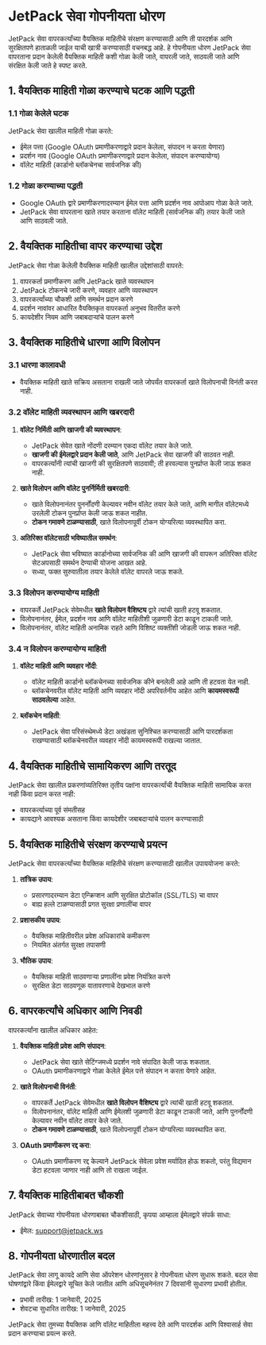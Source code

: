 # JetPack सेवा गोपनीयता धोरण

JetPack सेवा वापरकर्त्यांच्या वैयक्तिक माहितीचे संरक्षण करण्यासाठी आणि ती पारदर्शक आणि सुरक्षितपणे हाताळली जाईल याची खात्री करण्यासाठी वचनबद्ध आहे. हे गोपनीयता धोरण JetPack सेवा वापरताना प्रदान केलेली वैयक्तिक माहिती कशी गोळा केली जाते, वापरली जाते, साठवली जाते आणि संरक्षित केली जाते हे स्पष्ट करते.

## 1. वैयक्तिक माहिती गोळा करण्याचे घटक आणि पद्धती

### 1.1 गोळा केलेले घटक
JetPack सेवा खालील माहिती गोळा करते:

- ईमेल पत्ता (Google OAuth प्रमाणीकरणाद्वारे प्रदान केलेला, संपादन न करता येणारा)
- प्रदर्शन नाव (Google OAuth प्रमाणीकरणाद्वारे प्रदान केलेला, संपादन करण्यायोग्य)
- वॉलेट माहिती (कार्डानो ब्लॉकचेनचा सार्वजनिक की)

### 1.2 गोळा करण्याच्या पद्धती
- Google OAuth द्वारे प्रमाणीकरणादरम्यान ईमेल पत्ता आणि प्रदर्शन नाव आपोआप गोळा केले जाते.
- JetPack सेवा वापरताना खाते तयार करताना वॉलेट माहिती (सार्वजनिक की) तयार केली जाते आणि साठवली जाते.

## 2. वैयक्तिक माहितीचा वापर करण्याचा उद्देश

JetPack सेवा गोळा केलेली वैयक्तिक माहिती खालील उद्देशांसाठी वापरते:

1. वापरकर्ता प्रमाणीकरण आणि JetPack खाते व्यवस्थापन
2. JetPack टोकनचे जारी करणे, व्यवहार आणि व्यवस्थापन
3. वापरकर्त्यांच्या चौकशी आणि समर्थन प्रदान करणे
4. प्रदर्शन नावांवर आधारित वैयक्तिकृत वापरकर्ता अनुभव वितरीत करणे
5. कायदेशीर नियम आणि जबाबदाऱ्यांचे पालन करणे

## 3. वैयक्तिक माहितीचे धारणा आणि विलोपन

### 3.1 धारणा कालावधी
- वैयक्तिक माहिती खाते सक्रिय असताना राखली जाते जोपर्यंत वापरकर्ता खाते विलोपनाची विनंती करत नाही.

### 3.2 वॉलेट माहिती व्यवस्थापन आणि खबरदारी
1. **वॉलेट निर्मिती आणि खाजगी की व्यवस्थापन**:
   - JetPack सेवेत खाते नोंदणी दरम्यान एकदा वॉलेट तयार केले जाते.
   - **खाजगी की ईमेलद्वारे प्रदान केली जाते**, आणि JetPack सेवा खाजगी की साठवत नाही.
   - वापरकर्त्यांनी त्यांची खाजगी की सुरक्षितपणे साठवावी; ती हरवल्यास पुनर्प्राप्त केली जाऊ शकत नाही.

2. **खाते विलोपन आणि वॉलेट पुनर्निर्मिती खबरदारी**:
   - खाते विलोपनानंतर पुनर्नोंदणी केल्यावर नवीन वॉलेट तयार केले जाते, आणि मागील वॉलेटमध्ये उरलेली टोकन पुनर्प्राप्त केली जाऊ शकत नाहीत.
   - **टोकन गमावणे टाळण्यासाठी**, खाते विलोपनापूर्वी टोकन योग्यरित्या व्यवस्थापित करा.

3. **अतिरिक्त वॉलेटसाठी भविष्यातील समर्थन**:
   - JetPack सेवा भविष्यात कार्डानोच्या सार्वजनिक की आणि खाजगी की वापरून अतिरिक्त वॉलेट सेटअपसाठी समर्थन देण्याची योजना आखत आहे.
   - सध्या, फक्त सुरुवातीला तयार केलेले वॉलेट वापरले जाऊ शकते.

### 3.3 विलोपन करण्यायोग्य माहिती
- वापरकर्ते JetPack सेवेमधील **खाते विलोपन वैशिष्ट्य** द्वारे त्यांची खाती हटवू शकतात.
- विलोपनानंतर, ईमेल, प्रदर्शन नाव आणि वॉलेट माहितीशी जुळणारी डेटा काढून टाकली जाते.
- विलोपनानंतर, वॉलेट माहिती अनामिक राहते आणि विशिष्ट व्यक्तींशी जोडली जाऊ शकत नाही.

### 3.4 न विलोपन करण्यायोग्य माहिती
1. **वॉलेट माहिती आणि व्यवहार नोंदी**:
   - वॉलेट माहिती कार्डानो ब्लॉकचेनच्या सार्वजनिक कीने बनलेली आहे आणि ती हटवता येत नाही.
   - ब्लॉकचेनवरील वॉलेट माहिती आणि व्यवहार नोंदी अपरिवर्तनीय आहेत आणि **कायमस्वरूपी साठवलेल्या** आहेत.

2. **ब्लॉकचेन माहिती**:
   - JetPack सेवा परिसंस्थेमध्ये डेटा अखंडता सुनिश्चित करण्यासाठी आणि पारदर्शकता राखण्यासाठी ब्लॉकचेनवरील व्यवहार नोंदी कायमस्वरूपी राखल्या जातात.

## 4. वैयक्तिक माहितीचे सामायिकरण आणि तरतूद

JetPack सेवा खालील प्रकरणांव्यतिरिक्त तृतीय पक्षांना वापरकर्त्यांची वैयक्तिक माहिती सामायिक करत नाही किंवा प्रदान करत नाही:

- वापरकर्त्याच्या पूर्व संमतीसह
- कायद्याने आवश्यक असताना किंवा कायदेशीर जबाबदाऱ्यांचे पालन करण्यासाठी

## 5. वैयक्तिक माहितीचे संरक्षण करण्याचे प्रयत्न

JetPack सेवा वापरकर्त्यांच्या वैयक्तिक माहितीचे संरक्षण करण्यासाठी खालील उपाययोजना करते:

1. **तांत्रिक उपाय**:
   - प्रसारणादरम्यान डेटा एन्क्रिप्शन आणि सुरक्षित प्रोटोकॉल (SSL/TLS) चा वापर
   - बाह्य हल्ले टाळण्यासाठी प्रगत सुरक्षा प्रणालींचा वापर

2. **प्रशासकीय उपाय**:
   - वैयक्तिक माहितीवरील प्रवेश अधिकारांचे कमीकरण
   - नियमित अंतर्गत सुरक्षा तपासणी

3. **भौतिक उपाय**:
   - वैयक्तिक माहिती साठवणाऱ्या प्रणालींना प्रवेश नियंत्रित करणे
   - सुरक्षित डेटा साठवणूक वातावरणाचे देखभाल करणे

## 6. वापरकर्त्यांचे अधिकार आणि निवडी

वापरकर्त्यांना खालील अधिकार आहेत:

1. **वैयक्तिक माहिती प्रवेश आणि संपादन**:
   - JetPack सेवा खाते सेटिंग्जमध्ये प्रदर्शन नावे संपादित केली जाऊ शकतात.
   - OAuth प्रमाणीकरणाद्वारे गोळा केलेले ईमेल पत्ते संपादन न करता येणारे आहेत.

2. **खाते विलोपनाची विनंती**:
   - वापरकर्ते JetPack सेवेमधील **खाते विलोपन वैशिष्ट्य** द्वारे त्यांची खाती हटवू शकतात.
   - विलोपनानंतर, वॉलेट माहिती आणि ईमेलशी जुळणारी डेटा काढून टाकली जाते, आणि पुनर्नोंदणी केल्यावर नवीन वॉलेट तयार केले जाते.
   - **टोकन गमावणे टाळण्यासाठी**, खाते विलोपनापूर्वी टोकन योग्यरित्या व्यवस्थापित करा.

3. **OAuth प्रमाणीकरण रद्द करा**:
   - OAuth प्रमाणीकरण रद्द केल्याने JetPack सेवेला प्रवेश मर्यादित होऊ शकतो, परंतु विद्यमान डेटा हटवला जाणार नाही आणि तो राखला जाईल.

## 7. वैयक्तिक माहितीबाबत चौकशी

JetPack सेवाच्या गोपनीयता धोरणाबाबत चौकशीसाठी, कृपया आम्हाला ईमेलद्वारे संपर्क साधा:

- ईमेल: support@jetpack.ws

## 8. गोपनीयता धोरणातील बदल

JetPack सेवा लागू कायदे आणि सेवा ऑपरेशन धोरणांनुसार हे गोपनीयता धोरण सुधारू शकते. बदल सेवा घोषणांद्वारे किंवा ईमेलद्वारे सूचित केले जातील आणि अधिसूचनेनंतर 7 दिवसांनी सुधारणा प्रभावी होतील.

- प्रभावी तारीख: 1 जानेवारी, 2025
- शेवटचा सुधारित तारीख: 1 जानेवारी, 2025

JetPack सेवा तुमच्या वैयक्तिक आणि वॉलेट माहितीला महत्त्व देते आणि पारदर्शक आणि विश्वासार्ह सेवा प्रदान करण्याचा प्रयत्न करते.